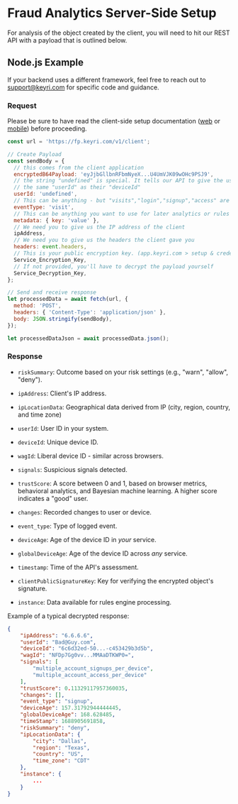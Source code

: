 
# Fraud Analytics Server-Side Setup

For analysis of the object created by the client, you will need to hit our REST
API with a payload that is outlined below.

## Node.js Example

If your backend uses a different framework, feel free to reach out to
support@keyri.com for specific code and guidance.

### Request

Please be sure to have read the client-side setup documentation
([web](/fraud-prevention/web-fingerprinting) or
[mobile](/fraud-prevention/mobile-fingerprinting)) before proceeding.

```javascript copy
const url = 'https://fp.keyri.com/v1/client';

// Create Payload
const sendBody = {
  // this comes from the client application
  encryptedB64Payload: 'eyJjbGllbnRFbmNyeX...U4UmVJK09wOHc9PSJ9',
  // the string "undefined" is special. It tells our API to give the user
  // the same "userId" as their "deviceId"
  userId: 'undefined',
  // This can be anything - but "visits","login","signup","access" are common.
  eventType: 'visit',
  // This can be anything you want to use for later analytics or rules
  metadata: { key: 'value' },
  // We need you to give us the IP address of the client
  ipAddress,
  // We need you to give us the headers the client gave you
  headers: event.headers,
  // This is your public encryption key. (app.keyri.com > setup & credentials > Service Encryption Key)
  Service_Encryption_Key,
  // If not provided, you'll have to decrypt the payload yourself
  Service_Decryption_Key,
};

// Send and receive response
let processedData = await fetch(url, {
  method: 'POST',
  headers: { 'Content-Type': 'application/json' },
  body: JSON.stringify(sendBody),
});

let processedDataJson = await processedData.json();
```

### Response

- `riskSummary`: Outcome based on your risk settings (e.g., "warn", "allow",
  "deny").

- `ipAddress`: Client's IP address.

- `ipLocationData`: Geographical data derived from IP (city, region, country,
  and time zone)

- `userId`: User ID in your system.

- `deviceId`: Unique device ID.

- `wagId`: Liberal device ID - similar across browsers.

- `signals`: Suspicious signals detected.

- `trustScore`: A score between 0 and 1, based on browser metrics, behavioral
  analytics, and Bayesian machine learning. A higher score indicates a "good"
  user.

- `changes`: Recorded changes to user or device.

- `event_type`: Type of logged event.

- `deviceAge`: Age of the device ID in _your_ service.

- `globalDeviceAge`: Age of the device ID across _any_ service.

- `timestamp`: Time of the API's assessment.

- `clientPublicSignatureKey`: Key for verifying the encrypted object's
  signature.

- `instance`: Data available for rules engine processing.

Example of a typical decrypted response:

```json
{
    "ipAddress": "6.6.6.6",
    "userId": "Bad@Guy.com",
    "deviceId": "6c6d32ed-50...-c453429b3d5b",
    "wagId": "NFDp7Gg0vv...MMAaDTKWP0=",
    "signals": [
        "multiple_account_signups_per_device",
        "multiple_account_access_per_device"
    ],
    "trustScore": 0.11329117957360035,
    "changes": [],
    "event_type": "signup",
    "deviceAge": 157.31792944444445,
    "globalDeviceAge": 168.628485,
    "timeStamp": 1688905691858,
    "riskSummary": "deny",
    "ipLocationData": {
        "city": "Dallas",
        "region": "Texas",
        "country": "US",
        "time_zone": "CDT"
    },
    "instance": {
        ...
    }
}
```
